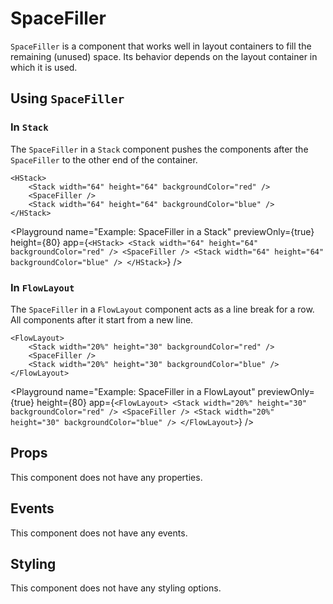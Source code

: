 # SpaceFiller

`SpaceFiller` is a component that works well in layout containers to fill the remaining (unused) space.
Its behavior depends on the layout container in which it is used.

## Using `SpaceFiller`

### In `Stack`

The `SpaceFiller` in a `Stack` component pushes the components after the `SpaceFiller` to the other end of the container.

```ueml copy
<HStack>
    <Stack width="64" height="64" backgroundColor="red" />
    <SpaceFiller />
    <Stack width="64" height="64" backgroundColor="blue" />
</HStack>
```

<Playground
  name="Example: SpaceFiller in a Stack"
  previewOnly={true}
  height={80}
  app={`<HStack>
    <Stack width="64" height="64" backgroundColor="red" />
    <SpaceFiller />
    <Stack width="64" height="64" backgroundColor="blue" />
</HStack>`}
/>

### In `FlowLayout`

The `SpaceFiller` in a `FlowLayout` component acts as a line break for a row. All components after it start from a new line.

```ueml copy
<FlowLayout>
    <Stack width="20%" height="30" backgroundColor="red" />
    <SpaceFiller />
    <Stack width="20%" height="30" backgroundColor="blue" />
</FlowLayout>
```

<Playground
  name="Example: SpaceFiller in a FlowLayout"
  previewOnly={true}
  height={80}
  app={`<FlowLayout>
    <Stack width="20%" height="30" backgroundColor="red" />
    <SpaceFiller />
    <Stack width="20%" height="30" backgroundColor="blue" />
</FlowLayout>`}
/>

## Props

This component does not have any properties.

## Events

This component does not have any events.

## Styling

This component does not have any styling options.
